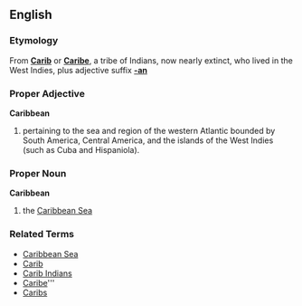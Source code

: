 ==English==
===Etymology===
From '''[[Carib]]''' or '''[[Caribe]]''', a tribe of Indians, now nearly extinct, who lived in the West Indies, plus adjective suffix '''[[-an]]'''

===Proper Adjective===
'''Caribbean'''

# pertaining to the sea and region of the western Atlantic bounded by South America, Central America, and the islands of the West Indies (such as Cuba and Hispaniola).

===Proper Noun===
'''Caribbean'''

# the [[Caribbean Sea]]

===Related Terms===
*[[Caribbean Sea]]
*[[Carib]]
*[[Carib Indians]]
*[[Caribe]]'''
*[[Caribs]]